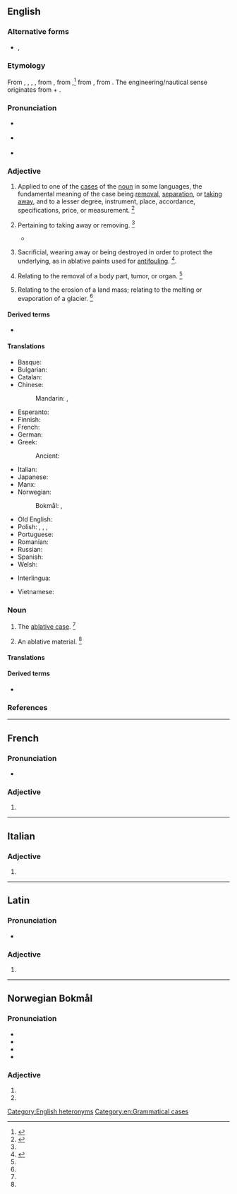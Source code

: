 {{also|Ablative}}
==English==
{{wikipedia}}

===Alternative forms===
* {{sense|abbreviations}} {{l|en|abl.}}, {{l|en|Abl.}}

===Etymology===
From {{inh|en|enm|ablative}}, {{m|enm|ablatife}}, {{m|enm|ablatyf}}, {{m|enm|ablatif}}, from {{der|en|fro|ablatif|t=the ablative case}}, from {{der|en|la|ablātīvus|t=expressing removal}},<ref>{{R:American Heritage Dictionary|edition=1971|page=3}}</ref> from {{m|la|ablātus|t=taken away}}, from {{m|la|auferō|t=I take away}}. The engineering/nautical sense originates from {{m|en|ablate}} + {{m|en|-ive}}.

===Pronunciation===
* {{sense|grammar}} {{a|US}} {{IPA|en|/ˈæb.lə.tɪv/}}
* {{sense|engineering|nautical}} {{IPA|en|/əˈbleɪ.tɪv/}}
* {{audio|en|en-us-ablative.ogg|Audio (US)}}

===Adjective===
{{en-adj|-}}

# {{lb|en|grammar}} Applied to one of the [[case]]s of the [[noun]] in some languages, the fundamental meaning of the case being [[removal]], [[separation]], or [[taking away]], and to a lesser degree, instrument, place, accordance, specifications, price, or measurement. {{defdate|First attested from around (1350 to 1470).}}<ref name=SOED>{{R:SOED5|page=5}}</ref>
# {{lb|en|archaic}} Pertaining to taking away or removing. {{defdate|Attested from the mid 16<sup>th</sup> century until the early 18<sup>th</sup> century.}}<ref name=SOED/>
#* {{quote-book|en|author={{w|Joseph Hall (bishop)|Joseph Hall}}|year=1622|title=The Works of Joseph Hall: Sermons|url=http://books.google.com/books?id=6KA9AAAAYAAJ|page=123|passage=Where the heart is forestalled with misopinion, '''ablative''' directions are found needful to unteach error, ere we can learn truth.}}
# {{lb|en|engineering|nautical}} Sacrificial, wearing away or being destroyed in order to protect the underlying, as in ablative paints used for [[antifouling]]. {{defdate|First attested in 1959.}}<ref>{{R:CDOE|page=3}}</ref>.
# {{lb|en|medical}} Relating to the removal of a body part, tumor, or organ. {{defdate|First attested in the mid 20<sup>th</sup> century.}}<ref name=SOED/>
# {{lb|en|geology}} Relating to the erosion of a land mass; relating to the melting or evaporation of a glacier. {{defdate|First attested in the mid 20<sup>th</sup> century.}}<ref name=SOED/>

====Derived terms====
* {{l|en|ablativity}}

====Translations====
{{trans-top|archaic: taking away}}
{{trans-mid}}
{{trans-bottom}}

{{trans-top|applied to one of the cases of the noun in other language}}
* Basque: {{t|eu|ablatibo}}
* Bulgarian: {{t|bg|творителен}} {{qualifier|падеж}}
* Catalan: {{t+|ca|ablatiu}}
* Chinese:
*: Mandarin: {{t+|cmn|夺格}}, {{t|cmn|离格|tr=lígé}}
* Esperanto: {{t|eo|ablativa}}
* Finnish: {{t+|fi|ablatiivinen}}
* French: {{t+|fr|ablatif}}
* German: {{t+|de|ablativisch}}
* Greek: {{t+|el|αφαιρετικός|f}}
*: Ancient: {{t|grc|ἀφαιρετικός}}
{{trans-mid}}
* Italian: {{t+|it|ablativo|m}}
* Japanese: {{t+|ja|奪格|tr=dakkaku}}
* Manx: {{t|gv|gowaltagh}}
* Norwegian:
*: Bokmål: {{t+|nb|ablativ|m}}, {{t|nb|ablativisk}}
* Old English: {{t|ang|ætbreġdendlīċ}}
* Polish: {{t+|pl|ablatyw|m}}, {{t+|pl|ablatiwus|m}}, {{t+|pl|ablativus|m}}, {{t+|pl|pochodnik|m}}
* Portuguese: {{t+|pt|ablativo}}
* Romanian: {{t+|ro|ablativ}}
* Russian: {{t+|ru|абляти́вный}}
* Spanish: {{t+|es|ablativo}}
* Welsh: {{t|cy|abladol}}
{{trans-bottom}}

{{checktrans-top}}
* Interlingua: {{t+check|ia|ablative}}
{{trans-mid}}
* Vietnamese: {{t-check|vi|cách công cụ}}
{{trans-bottom}}

===Noun===
{{en-noun}}

# {{lb|en|grammar}} The [[ablative case]]. {{defdate|First attested around 1350 to 1470.}}<ref name=SOED/>
# An ablative material. {{defdate|Mid 20<sup>th</sup> century.}}<ref name=SOED/>

====Translations====
{{trans-see|ablative case}}

====Derived terms====
* {{l|en|ablative absolute}}<!-- this does not belong here! - a construction in Latin, in which a noun in the ablative case has a [[participle]] (either expressed or [[implied]]), [[agreeing]] with it in [[gender]], [[number]], and case, both words forming a clause by themselves and being [[unconnected]], [[grammatically]], with the rest of the sentence; as, ''Tarquinio regnante, Pythagoras venit'', ''i. e.'' "Tarquinius reigning, Pythagoras came"; so, "When Tarquinius was king, Pythagoras came".-->

===References===
<references/>

[[Category:English heteronyms]]
[[Category:en:Grammatical cases]]

----

==French==

===Pronunciation===
* {{fr-IPA}}

===Adjective===
{{head|fr|adjective form}}

# {{inflection of|fr|ablatif||f|s}}

----

==Italian==

===Adjective===
{{head|it|adjective form|g=f-p}}

# {{adj form of|it|ablativo||f|p}}

----

==Latin==

===Pronunciation===
* {{la-IPA|ablātīve}}

===Adjective===
{{la-adj-form|ablātīve}}

# {{inflection of|la|ablātīvus||voc|m|s}}

----

==Norwegian Bokmål==

===Pronunciation===
* {{IPA|nb|/ˈɑːblatiːʋə/}}
* {{audio|nb|NB - Pronunciation of Norwegian Bokmål «ablative».ogg|Audio}}
* {{rhymes|nb|iːʋə}}
* {{hyph|nb|ab|la|ti|ve}}

===Adjective===
{{nb-adj-form}}

# {{definite singular of|nb|ablativ}}
# {{plural of|nb|ablativ}}